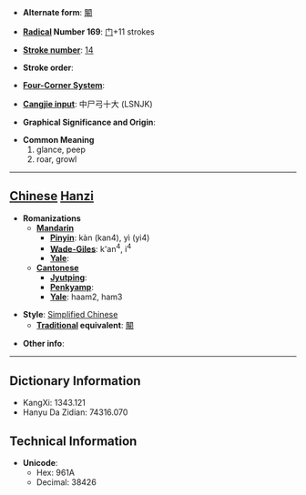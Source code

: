 * '''Alternate form''': [[闞]]

* '''[[Wiktionary:Chinese radical index| Radical]] Number 169''': [[Wiktionary:Chinese radical index 门|门]]+11 strokes

* '''[[Wiktionary:Chinese total strokes index|Stroke number]]''': [[Wiktionary:Chinese total strokes index 14|14]]

* '''Stroke order''': 

* '''[[Wiktionary:Chinese four corner index|Four-Corner System]]''': 

* '''[[Wiktionary:Chinese Cangjie index|Cangjie input]]''': 中尸弓十大 (LSNJK)

* '''Graphical Significance and Origin''': 

* '''Common Meaning'''
*#glance, peep
*# roar, growl


----

== [[Chinese]] [[Hanzi]] ==

* '''Romanizations'''
** '''[[Mandarin]]'''
*** '''[[Pinyin]]''': kàn (kan4), yì (yi4)
*** '''[[Wade-Giles]]''': k'an<sup>4</sup>, i<sup>4</sup>
*** '''[[Yale]]''': 
** '''[[Cantonese]]'''
*** '''[[Jyutping]]''':
*** '''[[Penkyamp]]''': 
*** '''[[Yale]]''': haam2, ham3

* '''Style''': [[Simplified Chinese]] 
** '''[[Traditional Chinese|Traditional]] equivalent''': [[闞]]

* '''Other info''': 

----

== Dictionary Information ==

* KangXi: 1343.121
* Hanyu Da Zidian: 74316.070

== Technical Information ==

* '''Unicode''':
** Hex: 961A
** Decimal: 38426